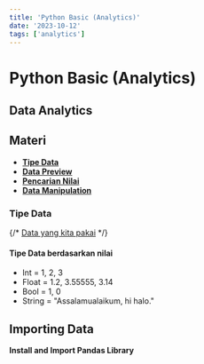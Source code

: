 ```yaml
---
title: 'Python Basic (Analytics)'
date: '2023-10-12'
tags: ['analytics']
---
```


# Python Basic (Analytics)

## Data Analytics

## Materi

- **[Tipe Data](#tipe-data)**
- **[Data Preview](#data-preview)**
- **[Pencarian Nilai](#pencarian-nilai)**
- **[Data Manipulation](#data-manipulation)**

### Tipe Data

{/* [Data yang kita pakai](https://res.cloudinary.com/dgil2czkf/raw/upload/v1700316354/DICE/Data%20Gaji.xlsx) */}

#### Tipe Data berdasarkan nilai

- Int = 1, 2, 3
- Float = 1.2, 3.55555, 3.14
- Bool = 1, 0
- String = "Assalamualaikum, hi halo."

## Importing Data

**Install and Import Pandas Library**

